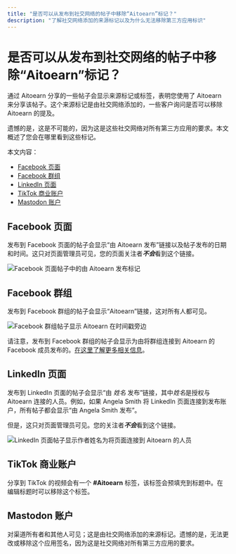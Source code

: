 ```yaml
---
title: "是否可以从发布到社交网络的帖子中移除“Aitoearn”标记？"
description: "了解社交网络添加的来源标记以及为什么无法移除第三方应用标识"
---
```


# 是否可以从发布到社交网络的帖子中移除“Aitoearn”标记？

通过 Aitoearn 分享的一些帖子会显示来源标记或标签，表明您使用了 Aitoearn 来分享该帖子。这个来源标记是由社交网络添加的，一些客户询问是否可以移除 Aitoearn 的提及。

遗憾的是，这是不可能的，因为这是这些社交网络对所有第三方应用的要求。本文概述了您会在哪里看到这些标记。

本文内容：
- [Facebook 页面](#facebook-pages)
- [Facebook 群组](#facebook-groups)
- [LinkedIn 页面](#linkedin-pages)
- [TikTok 商业账户](#tiktok-business)
- [Mastodon 账户](#mastodon-accounts)

## Facebook 页面

发布到 Facebook 页面的帖子会显示“由 Aitoearn 发布”链接以及帖子发布的日期和时间。这只对页面管理员可见，您的页面关注者***不会***看到这个链接。

![Facebook 页面帖子中的由 Aitoearn 发布标记](//d33v4339jhl8k0.cloudfront.net/docs/assets/64cb6cf86d4a3e191f237e66/images/6520883205231a0b51d23689/file-qcUSJDsjVf.jpg)

## Facebook 群组

发布到 Facebook 群组的帖子会显示“Aitoearn”链接，这对所有人都可见。

![Facebook 群组帖子显示 Aitoearn 在时间戳旁边](//d33v4339jhl8k0.cloudfront.net/docs/assets/64cb6cf86d4a3e191f237e66/images/6520887705231a0b51d2368a/file-C74Mr9CRtG.jpg)

请注意，发布到 Facebook 群组的帖子会显示为由将群组连接到 Aitoearn 的 Facebook 成员发布的。[在这里了解更多相关信息](https://aitoearn.helpscoutdocs.com/article/555-using-facebook-with-aitoearn#h_01HBC1AQQF86DTVSZVR5C9C2VV)。

## LinkedIn 页面

发布到 LinkedIn 页面的帖子会显示“由 *姓名* 发布”链接，其中*姓名*是授权与 Aitoearn 连接的人员。例如，如果 Angela Smith 将 LinkedIn 页面连接到发布账户，所有帖子都会显示“由 Angela Smith 发布”。

但是，这只对页面管理员可见。您的关注者***不会***看到这个链接。

![LinkedIn 页面帖子显示作者姓名为将页面连接到 Aitoearn 的人员](//d33v4339jhl8k0.cloudfront.net/docs/assets/64cb6cf86d4a3e191f237e66/images/65149984556a3e3cf18cc00b/img-1662243-1695848834-592435172.png)

## TikTok 商业账户

分享到 TikTok 的视频会有一个 **#Aitoearn** 标签，该标签会预填充到标题中。在编辑标题时可以移除这个标签。

## Mastodon 账户

对渠道所有者和其他人可见；这是由社交网络添加的来源标记。遗憾的是，无法更改或移除这个应用签名，因为这是社交网络对所有第三方应用的要求。
